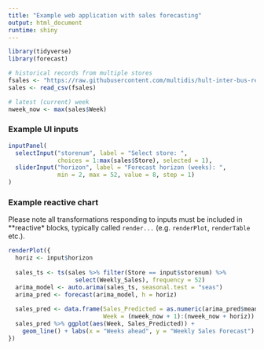 ```yaml
---
title: "Example web application with sales forecasting"
output: html_document
runtime: shiny
---
```


```r
library(tidyverse)
library(forecast)

# historical records from multiple stores
fsales <- "https://raw.githubusercontent.com/multidis/hult-inter-bus-reports-r/main/forecasting/sales_weekly.csv"
sales <- read_csv(fsales)

# latest (current) week
nweek_now <- max(sales$Week)
```

### Example UI inputs

```r
inputPanel(
  selectInput("storenum", label = "Select store: ",
              choices = 1:max(sales$Store), selected = 1),
  sliderInput("horizon", label = "Forecast horizon (weeks): ",
              min = 2, max = 52, value = 8, step = 1)
)
```

### Example reactive chart

Please note all transformations responding to inputs must be included in **reactive* blocks, typically called `render...` (e.g. `renderPlot`, `renderTable` etc.).

```r
renderPlot({
  horiz <- input$horizon
  
  sales_ts <- ts(sales %>% filter(Store == input$storenum) %>%
                   select(Weekly_Sales), frequency = 52)
  arima_model <- auto.arima(sales_ts, seasonal.test = "seas")
  arima_pred <- forecast(arima_model, h = horiz)
  
  sales_pred <- data.frame(Sales_Predicted = as.numeric(arima_pred$mean),
                           Week = (nweek_now + 1):(nweek_now + horiz))
  sales_pred %>% ggplot(aes(Week, Sales_Predicted)) +
    geom_line() + labs(x = "Weeks ahead", y = "Weekly Sales Forecast")
})
```
